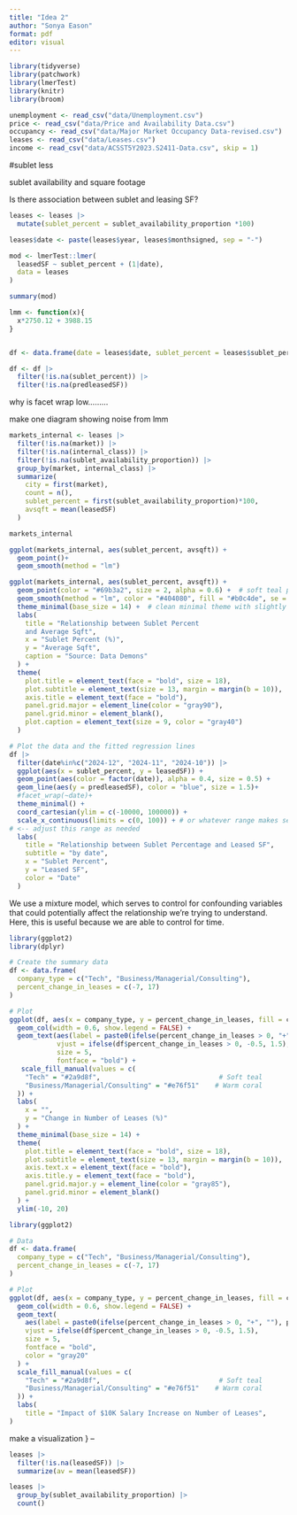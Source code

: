 ```yaml
---
title: "Idea 2"
author: "Sonya Eason"
format: pdf
editor: visual
---
```



```r
library(tidyverse)
library(patchwork)
library(lmerTest)
library(knitr)
library(broom)
```



```r
unemployment <- read_csv("data/Unemployment.csv")
price <- read_csv("data/Price and Availability Data.csv")
occupancy <- read_csv("data/Major Market Occupancy Data-revised.csv")
leases <- read_csv("data/Leases.csv")
income <- read_csv("data/ACSST5Y2023.S2411-Data.csv", skip = 1)
```



#sublet less

sublet availability and square footage

Is there association between sublet and leasing SF?

```r
leases <- leases |>
  mutate(sublet_percent = sublet_availability_proportion *100)
```

```r
leases$date <- paste(leases$year, leases$monthsigned, sep = "-")
```

```r
mod <- lmerTest::lmer(
  leasedSF ~ sublet_percent + (1|date),  
  data = leases
)

```

```r
summary(mod)
```



```r
lmm <- function(x){
  x*2750.12 + 3988.15
}


df <- data.frame(date = leases$date, sublet_percent = leases$sublet_percent, predleasedSF = lmm(leases$sublet_percent), leasedSF = leases$leasedSF)

df <- df |>
  filter(!is.na(sublet_percent)) |>
  filter(!is.na(predleasedSF))
```

why is facet wrap low.........

make one diagram showing noise from lmm



```r
markets_internal <- leases |>
  filter(!is.na(market)) |>
  filter(!is.na(internal_class)) |>
  filter(!is.na(sublet_availability_proportion)) |>
  group_by(market, internal_class) |>
  summarize(
    city = first(market),
    count = n(),
    sublet_percent = first(sublet_availability_proportion)*100,
    avsqft = mean(leasedSF)
  )
```


```r
markets_internal
```



```r
ggplot(markets_internal, aes(sublet_percent, avsqft)) +
  geom_point()+
  geom_smooth(method = "lm")
```

```r

ggplot(markets_internal, aes(sublet_percent, avsqft)) +
  geom_point(color = "#69b3a2", size = 2, alpha = 0.6) +  # soft teal points
  geom_smooth(method = "lm", color = "#404080", fill = "#b0c4de", se = TRUE, linetype = "solid", linewidth = 1.2) +  # smooth line
  theme_minimal(base_size = 14) +  # clean minimal theme with slightly larger font
  labs(
    title = "Relationship between Sublet Percent 
    and Average Sqft",
    x = "Sublet Percent (%)",
    y = "Average Sqft",
    caption = "Source: Data Demons"
  ) +
  theme(
    plot.title = element_text(face = "bold", size = 18),
    plot.subtitle = element_text(size = 13, margin = margin(b = 10)),
    axis.title = element_text(face = "bold"),
    panel.grid.major = element_line(color = "gray90"),
    panel.grid.minor = element_blank(),
    plot.caption = element_text(size = 9, color = "gray40")
  )

```


```r

# Plot the data and the fitted regression lines
df |>
  filter(date%in%c("2024-12", "2024-11", "2024-10")) |>
  ggplot(aes(x = sublet_percent, y = leasedSF)) +
  geom_point(aes(color = factor(date)), alpha = 0.4, size = 0.5) +
  geom_line(aes(y = predleasedSF), color = "blue", size = 1.5)+
  #facet_wrap(~date)+
  theme_minimal() +
  coord_cartesian(ylim = c(-10000, 100000)) + 
  scale_x_continuous(limits = c(0, 100)) + # or whatever range makes sense
# <-- adjust this range as needed
  labs(
    title = "Relationship between Sublet Percentage and Leased SF",
    subtitle = "by date",
    x = "Sublet Percent",
    y = "Leased SF",
    color = "Date"
  )


```

We use a mixture model, which serves to control for confounding variables that could potentially affect the relationship we're trying to understand. Here, this is useful because we are able to control for time. 


```r
library(ggplot2)
library(dplyr)

# Create the summary data
df <- data.frame(
  company_type = c("Tech", "Business/Managerial/Consulting"),
  percent_change_in_leases = c(-7, 17)
)

# Plot
ggplot(df, aes(x = company_type, y = percent_change_in_leases, fill = company_type)) +
  geom_col(width = 0.6, show.legend = FALSE) +
  geom_text(aes(label = paste0(ifelse(percent_change_in_leases > 0, "+", ""), percent_change_in_leases, "%")),
            vjust = ifelse(df$percent_change_in_leases > 0, -0.5, 1.5),
            size = 5,
            fontface = "bold") +
   scale_fill_manual(values = c(
    "Tech" = "#2a9d8f",                              # Soft teal
    "Business/Managerial/Consulting" = "#e76f51"    # Warm coral
  )) +
  labs(
    x = "",
    y = "Change in Number of Leases (%)"
  ) +
  theme_minimal(base_size = 14) +
  theme(
    plot.title = element_text(face = "bold", size = 18),
    plot.subtitle = element_text(size = 13, margin = margin(b = 10)),
    axis.text.x = element_text(face = "bold"),
    axis.title.y = element_text(face = "bold"),
    panel.grid.major.y = element_line(color = "gray85"),
    panel.grid.minor = element_blank()
  ) +
  ylim(-10, 20)

```



```r
library(ggplot2)

# Data
df <- data.frame(
  company_type = c("Tech", "Business/Managerial/Consulting"),
  percent_change_in_leases = c(-7, 17)
)

# Plot
ggplot(df, aes(x = company_type, y = percent_change_in_leases, fill = company_type)) +
  geom_col(width = 0.6, show.legend = FALSE) +
  geom_text(
    aes(label = paste0(ifelse(percent_change_in_leases > 0, "+", ""), percent_change_in_leases, "%")),
    vjust = ifelse(df$percent_change_in_leases > 0, -0.5, 1.5),
    size = 5,
    fontface = "bold",
    color = "gray20"
  ) +
  scale_fill_manual(values = c(
    "Tech" = "#2a9d8f",                              # Soft teal
    "Business/Managerial/Consulting" = "#e76f51"    # Warm coral
  )) +
  labs(
    title = "Impact of $10K Salary Increase on Number of Leases",
)
```






make a visualization } -- 

```r
leases |>
  filter(!is.na(leasedSF)) |>
  summarize(av = mean(leasedSF))
```

```r
leases |>
  group_by(sublet_availability_proportion) |>
  count()
```

